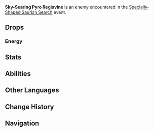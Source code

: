 {{About|the event-exclusive variant|the normal variant|Pyro Regisvine}}
{{Enemy Infobox
|title    = Gentle Potential Companion
|dmgtype  = Pyro
|image    = Enemy Sky-Searing Pyro Regisvine.png
|type     = Event Bosses
|family   = Mystical Beasts
|group    = 
|weakpoint = yes
}}
'''Sky-Searing Pyro Regisvine''' is an enemy encountered in the [[Specially-Shaped Saurian Search]] event.

==Drops==
===Energy===
{{Energy Drops
|type  = Pyro
|hp1   = 75
|o1    = 1
|hp2   = 50
|o2    = 1
|hp3   = 25
|o3    = 1
|hp4   = 0
|o4    = 1
}}

==Stats==
{{Enemy Stats
|resglobal    = 310%
|phys_res     = 330%
|pyro_res     = 370%

|res2         = Stunned
|phys_res2    = 30%
|pyro_res2    = 70%

|res3         = Stunned <small>(w/ Negotiation Strategy)</small>
|resglobal3   = -40%
|phys_res3    = -20%
|pyro_res3    = 20%

|hp_ratio     = 9.9
|hp_type      = 2
|atk_ratio    = 13.9331210191
|atk_type     = 2
}}

==Abilities==
{{Enemy Attacks
|enemy = Pyro Regisvine

|name_1 = Elemental Nucleus
|desc_1 = When the battle begins, generates an Elemental Nucleus at its corolla. The Elemental Nucleus is a {{Pyro}} object and can be destroyed using [[Elemental Reaction]]s. It is weakest to {{Hydro}}.
{{Elemental Shield Data
|title   = Corolla Nucleus <small>(Normal)</small>
|element = Pyro
|gu      = 36

|title2   = Corolla Nucleus <small>(w/ Negotiation Strategy)</small>
|element2 = Pyro
|gu2      = 26
}}

|name_2 = Eruption
|desc_2 = After the Nucleus at the corolla is destroyed, immediately generates a secondary Nucleus at its roots with much lower durability, and causes eruptions rotating around the arena. Each eruption deals '''60% ATK''' as {{Color|Pyro DMG}}. Additionally, during this attack, the Pyro Regisvine [[Vacuum Field|pushes]] characters away from the center of the arena. If the secondary Nucleus is destroyed, the Pyro Regisvine will become paraylzed for '''15''' seconds with reduced [[RES]] to all DMG.
{{Elemental Shield Data
|title   = Roots Nucleus <small>(Normal)</small>
|element = Pyro
|gu      = 4

|title2   = Roots Nucleus <small>(w/ Negotiation Strategy)</small>
|element2 = Pyro
|gu2      = 2
}}
|file_2 = Pyro Regisvine Eruption 2

|name_3 = Flail
|desc_3 = After recovering from the paralyzed state, smashes its head on the floor, dealing '''75% ATK''' as {{Color|Pyro DMG}}, and swings 360 degrees around its roots, dealing '''85% ATK''' as {{Color|Pyro DMG}} and knocking players away. Additionally, regenerates the Elemental Nucleus at its corolla.

|name_4 = Faceplant
|desc_4 = The Regisvine will slam its face into the ground after locking onto the player's current position, dealing '''85% ATK''' as {{Color|Pyro DMG}} on impact and sending tremors through the ground in the direction it faceplants, with each explosion dealing '''50% ATK''' as {{Color|Pyro DMG}}. This attack may be used 3 times in rapid succession.
|file_4 = Pyro Regisvine Faceplant Single
|caption_4 = Single
|file_4_2 = Pyro Regisvine Faceplant Triple
|caption_4_2 = Triple

|name_5 = Half Flail
|desc_5 = If the player is behind the Pyro Regisvine, smashes its head on the floor and swings 180 degrees around its roots, dealing '''85% ATK''' as {{Color|Pyro DMG}}.

|name_6 = Half Flail Combo
|desc_6 = Performs the following twice: Smashes its head on the floor and swings 180 degrees around its roots two times consecutively, dealing '''75% ATK''', '''85% ATK''' as {{Color|Pyro DMG}} on the head smash and the swing respectively.<br>Then follows with '''Faceplant'''. After performing Faceplant, the corolla will linger on the ground for an extended period of time.

|name_7 = Rapid Fire
|desc_7 = Using its buds, the Regisvine will fire small fireballs at the player in rapid succession, dealing '''20% ATK''' as {{Color|Pyro DMG}}.

|name_8 = Homing Shots
|desc_8 = Raises its buds and shoots out a number of small orbs, then launching them at the player. The orbs travel slowly but will home towards their target, dealing '''12.5% ATK''' as {{Color|Pyro DMG}} on hit.

|name_9 = Spin + Flamethrower
|desc_9 = A circle appears around the Regisvine indicating the radius of the attack. It will then flatten and stretch out its petals and spin, dealing '''100% ATK''' as {{Color|Pyro DMG}} within the previously marked radius, knocking any characters back and infusing the ground in the radius with {{Pyro}} for '''10''' seconds. The infused ground will deal '''30% ATK''' as {{Color|Pyro DMG}} to characters who step on it every second. After the spin, fires a large jet of flames at the player, dealing '''90% ATK''' as {{Color|Pyro DMG}} once and '''70% ATK''' as {{Color|Pyro DMG}} every '''0.15''' seconds subsequently. DMG dealt by repeated hits is reduced by the [[Damage Sequence]].

|name_10 = Bombardment
|desc_10 = Marks a large area on the ground, and after a charging period, bombards the area with exploive orbs, dealing '''100% ATK''' as {{Color|Pyro DMG}}.
}}

==Other Languages==
{{Other Languages
|en       = Sky-Searing Pyro Regisvine
|zhs      = 焚天爆炎树
|zhs_rm   = 
|zht      = 焚天爆炎樹
|zht_rm   = 
|zh_tl    = 
|ja       = 天を灼く爆炎樹
|ja_rm    = Ten wo Yaku Bakuenju{{Assumed}}
|ja_tl    = 
|ko       = 하늘을 불사르는 폭염 나무
|ko_rm    = 
|ko_tl    = 
|es       = Regisvid Pyro Calcinacielos
|es_tl    = Sky-Searing Pyro Regisvine
|fr       = Arbre enflammé céleste
|fr_tl    = Celestial {{Lex|Pyro Regisvine|fr}}
|ru       = Испепеляющая небеса Пиро орхидея
|ru_tl    = 
|th       = Sky-Searing Pyro Regisvine
|vi       = Cây Nổ Vang Trời
|vi_tl    = 
|de       = Funken schlagender Fluxfeuerbaum
|de_tl    = Spark-Striking {{Lex|Pyro Regisvine|de}}
|id       = Sky-Searing Pyro Regisvine
|pt       = Regisvine Pyro Arranha-Céus
|pt_tl    = 
|tr       = Göğü Yakan Yalancı Ateş Ağacı
|tr_tl    = 
|it       = Regisreptus di Pyro avvampacielo
|it_tl    = 
}}

==Change History==
{{Change History|4.6}}

==Navigation==
{{Enemy Navbox|Special}}